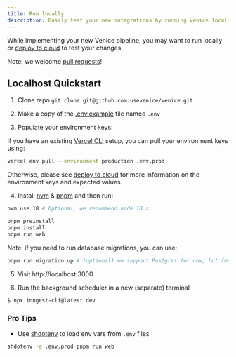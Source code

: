 ```yaml
---
title: Run locally
description: Easily test your new integrations by running Venice locally
---
```


While implementing your new Venice pipeline, you may want to run locally or
[deploy to cloud](/technical/deploy-to-cloud) to test your changes.

Note: we welcome [pull requests](https://github.com/usevenice/venice)!

## Localhost Quickstart

1. Clone repo `git clone git@github.com:usevenice/venice.git`

2. Make a copy of the [.env.example](https://github.com/useVenice/venice/blob/main/.env.example) file named `.env`

3. Populate your environment keys:

If you have an existing [Vercel CLI](https://vercel.com/docs/cli) setup, you can pull your environment keys using:

```bash
vercel env pull --environment production .env.prod
```

Otherwise, please see [deploy to cloud](/technical/deploy-to-cloud#environment-variables) for more information on the environment keys and expected values.

4. Install [nvm](https://github.com/nvm-sh/nvm#installing-and-updating) & [pnpm](https://pnpm.io/installation) and then run:

```bash
nvm use 18 # Optional, we recommend node 18.x

pnpm preinstall
pnpm install
pnpm run web
```

Note: if you need to run database migrations, you can use:

```bash
pnpm run migration up # (optional) we support Postgres for now, but feel free to extend Venice and add more
```

5. Visit http://localhost:3000

6. Run the background scheduler in a new (separate) terminal

```bash
$ npx inngest-cli@latest dev
```

### Pro Tips

- Use [shdotenv](https://github.com/ko1nksm/shdotenv) to load env vars from `.env` files

```bash
shdotenv -e .env.prod pnpm run web
```
